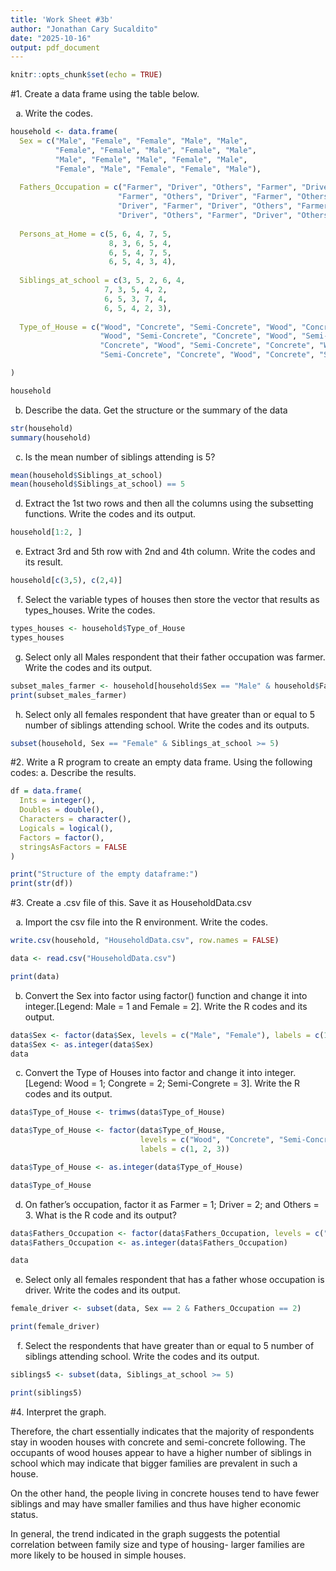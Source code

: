 ```yaml
---
title: 'Work Sheet #3b'
author: "Jonathan Cary Sucaldito"
date: "2025-10-16"
output: pdf_document
---
```


```r
knitr::opts_chunk$set(echo = TRUE)
```

#1. Create a data frame using the table below.

a. Write the codes.
```r
household <- data.frame(
  Sex = c("Male", "Female", "Female", "Male", "Male",
          "Female", "Female", "Male", "Female", "Male",
          "Male", "Female", "Male", "Female", "Male",
          "Female", "Male", "Female", "Female", "Male"),
  
  Fathers_Occupation = c("Farmer", "Driver", "Others", "Farmer", "Driver",
                        "Farmer", "Others", "Driver", "Farmer", "Others",
                        "Driver", "Farmer", "Driver", "Others", "Farmer",
                        "Driver", "Others", "Farmer", "Driver", "Others"),
  
  Persons_at_Home = c(5, 6, 4, 7, 5,
                      8, 3, 6, 5, 4,
                      6, 5, 4, 7, 5,
                      6, 5, 4, 3, 4),
  
  Siblings_at_school = c(3, 5, 2, 6, 4,
                     7, 3, 5, 4, 2,
                     6, 5, 3, 7, 4,
                     6, 5, 4, 2, 3),
    
  Type_of_House = c("Wood", "Concrete", "Semi-Concrete", "Wood", "Concrete",
                    "Wood", "Semi-Concrete", "Concrete", "Wood", "Semi-Concrete",
                    "Concrete", "Wood", "Semi-Concrete", "Concrete", "Wood",
                    "Semi-Concrete", "Concrete", "Wood", "Concrete", "Semi-Concrete")

)

household

```

b. Describe the data. Get the structure or the summary of the data
```r
str(household)
summary(household)
```

c. Is the mean number of siblings attending is 5?
```r
mean(household$Siblings_at_school)
mean(household$Siblings_at_school) == 5
```

d. Extract the 1st two rows and then all the columns using the subsetting functions. Write the codes and its output.
```r
household[1:2, ]
```

e. Extract 3rd and 5th row with 2nd and 4th column. Write the codes and its result.
```r
household[c(3,5), c(2,4)]
```

f. Select the variable types of houses then store the vector that results as types_houses.
Write the codes.
```r
types_houses <- household$Type_of_House
types_houses
```
g. Select only all Males respondent that their father occupation was farmer. Write the
codes and its output.
```r
subset_males_farmer <- household[household$Sex == "Male" & household$Father_Occupation == "Farmer", ]
print(subset_males_farmer)
```

h. Select only all females respondent that have greater than or equal to 5 number of siblings attending school. Write the codes and its outputs.
```r
subset(household, Sex == "Female" & Siblings_at_school >= 5)
```

#2. Write a R program to create an empty data frame. Using the following codes:
a. Describe the results.
```r
df = data.frame(
  Ints = integer(),
  Doubles = double(),
  Characters = character(),
  Logicals = logical(),
  Factors = factor(),
  stringsAsFactors = FALSE
)

print("Structure of the empty dataframe:")
print(str(df))

```

#3. Create a .csv file of this. Save it as HouseholdData.csv

a. Import the csv file into the R environment. Write the codes.
```r
write.csv(household, "HouseholdData.csv", row.names = FALSE)

data <- read.csv("HouseholdData.csv")

print(data)
```

b. Convert the Sex into factor using factor() function and change it into integer.[Legend: Male = 1 and Female = 2]. Write the R codes and its output.
```r
data$Sex <- factor(data$Sex, levels = c("Male", "Female"), labels = c(1, 2))
data$Sex <- as.integer(data$Sex)
data
```

c. Convert the Type of Houses into factor and change it into integer. [Legend: Wood
= 1; Congrete = 2; Semi-Congrete = 3]. Write the R codes and its output.
```r
data$Type_of_House <- trimws(data$Type_of_House)

data$Type_of_House <- factor(data$Type_of_House,
                             levels = c("Wood", "Concrete", "Semi-Concrete"),
                             labels = c(1, 2, 3))

data$Type_of_House <- as.integer(data$Type_of_House)

data$Type_of_House


```

d. On father’s occupation, factor it as Farmer = 1; Driver = 2; and Others = 3. What
is the R code and its output?
```r
data$Fathers_Occupation <- factor(data$Fathers_Occupation, levels = c("Farmer", "Driver", "Others"), labels = c(1, 2, 3))
data$Fathers_Occupation <- as.integer(data$Fathers_Occupation)

data
```

e. Select only all females respondent that has a father whose occupation is driver. Write
the codes and its output.
```r
female_driver <- subset(data, Sex == 2 & Fathers_Occupation == 2)

print(female_driver)
```

f. Select the respondents that have greater than or equal to 5 number of siblings attending
school. Write the codes and its output.
```r
siblings5 <- subset(data, Siblings_at_school >= 5)

print(siblings5)
```

#4. Interpret the graph.


Therefore, the chart essentially indicates that the majority of respondents stay in wooden houses with concrete and semi-concrete following. The occupants of wood houses appear to have a higher number of siblings in school which may indicate that bigger families are prevalent in such a house.

On the other hand, the people living in concrete houses tend to have fewer siblings and may have smaller families and thus have higher economic status.

In general, the trend indicated in the graph suggests the potential correlation between family size and type of housing- larger families are more likely to be housed in simple houses.




